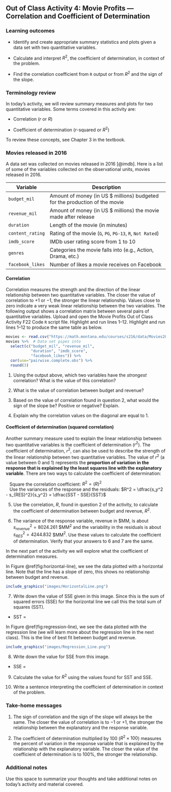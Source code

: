 ## Out of Class Activity 4:  Movie Profits --- Correlation and Coefficient of Determination

\setstretch{1}

### Learning outcomes

* Identify and create appropriate summary statistics and plots
  given a data set with two quantitative variables.
  
* Calculate and interpret $R^2$, the coefficient of determination, in context of the problem.

* Find the correlation coefficient from `R` output or from $R^2$ and the sign of the slope.

### Terminology review

In today's activity, we will review summary measures and plots for two quantitative variables.  Some terms covered in this activity are:

* Correlation ($r$ or $R$)

* Coefficient of determination ($r$-squared or $R^2$)

To review these concepts, see Chapter 3 in the textbook.  

### Movies released in 2016

A data set was collected on movies released in 2016 [@imdb].  Here is a list of some of the variables collected on the observational units, movies released in 2016.  

| **Variable** 	| **Description** |
|----	|-------------	|
| `budget_mil` | Amount of money (in US $ millions) budgeted for the production of the movie |
| `revenue_mil` | Amount of money (in US $ millions) the movie made after release|
| `duration` | Length of the movie (in minutes)|
| `content_rating` | Rating of the movie (`G`, `PG`, `PG-13`, `R`, `Not Rated`)|
| `imdb_score` | IMDb user rating score from 1 to 10 |
| `genres` | Categories the movie falls into (e.g., Action, Drama, etc.) |
| `facebook_likes` | Number of likes a movie receives on Facebook |

\newpage

#### Correlation  {-}

Correlation measures the strength and the direction of the linear relationship between two quantitative variables.  The closer the value of correlation to $+1$ or $-1$, the stronger the linear relationship.  Values close to zero indicate a very weak linear relationship between the two variables.  The following output shows a correlation matrix between several pairs of quantitative variables.  Upload and open the Movie Profits Out of Class Activity F22 Code `R` script file. Highlight and run lines 1--12. Highlight and run lines 1--12 to produce the same table as below.


```{r, echo=TRUE, collapse = FALSE}
movies <- read.csv("https://math.montana.edu/courses/s216/data/Movies2016.csv") # Reads in data set
movies %>%  # Data set pipes into
  select(c("budget_mil", "revenue_mil", 
           "duration", "imdb_score", 
           "facebook_likes")) %>%
  cor(use="pairwise.complete.obs") %>%
  round(3)
```

1.  Using the output above, which two variables have the *strongest* correlation? What is the value of this correlation?

\vspace{0.5in}

2.  What is the value of correlation between budget and revenue?

\vspace{0.3in}

3.  Based on the value of correlation found in question 2, what would the sign of the slope be? Positive or negative?  Explain.

\vspace{0.5in}

4.  Explain why the correlation values on the diagonal are equal to 1.

\vspace{0.8in}
\newpage

#### Coefficient of determination (squared correlation) {-}

Another summary measure used to explain the linear relationship between two quantitative variables is the coefficient of determination ($r^2$). The coefficient of determination, $r^2$, can also be used to describe the strength of the linear relationship between two quantitative variables. The value of $r^2$ (a value between 0 and 1) represents the **proportion of variation in the response that is explained by the least squares line with the explanatory variable**.  There are two ways to calculate the coefficient of determination: 

|    Square the correlation coefficient:  $R^2 = (R)^2$

|    Use the variances of the response and the residuals:  $R^2 = \dfrac{s_y^2 - s_{RES}^2}{s_y^2} = \dfrac{SST - SSE}{SST}$


5.  Use the correlation, $R$, found in question 2 of the activity, to calculate the coefficient of determination between budget and revenue, $R^2$.

\vspace{.4in}

6.  The variance of the response variable, revenue in \$MM, is about $s_{revenue}^2 = 8024.261$ \$MM$^2$  and the variability in the residuals is about $s_{RES}^2 = 4244.832$ \$MM$^2$.  Use these values to calculate the coefficient of determination.  Verify that your answers to 6 and 7 are the same.

\vspace{1in}

In the next part of the activity we will explore what the coefficient of determination measures. 

In Figure \@ref(fig:horizontal-line), we see the data plotted with a horizontal line. Note that the line has a slope of zero, this shows no relationship between budget and revenue. 

```{r horizontal-line, fig.align = "center", out.width="50%", fig.cap="Plot of the data with no slope."}
include_graphics("images/HorizontalLine.png")
```

7.  Write down the value of SSE given in this image.  Since this is the sum of squared errors (SSE) for the horizontal line we call this the total sum of squares (SST).

* SST = 

\vspace{0.2in}

In Figure \@ref(fig:regression-line), we see the data plotted with the regression line (we will learn more about the regression line in the next class). This is the line of best fit between budget and revenue. 

```{r regression-line, fig.align = "center", out.width="50%", fig.cap="Plot of the data showing the regression line."}
include_graphics("images/Regression_Line.png")
```

8. Write down the value for SSE from this image.

* SSE = 

\vspace{0.2in}

<!-- * Go to the website www.rossmanchance.com/ISIapplets.html and click on Corr/Regresssion under Quantitative Response.   -->

<!-- * Click `Clear` below the box containing the sample data.  -->

<!-- * Download and open the csv file "Movie2016" from D2L.  Copy the two columns containing `budget_mil` and `revenue_mil` including the headers and paste into the sample data box.   -->

<!-- * Click 'Use Data`. -->

<!-- 8.  Click on `Show Moveable Line`.  Write down the equation of the line given.  Why is the slope zero for this line? -->

<!-- \vspace{0.8in} -->

<!-- 9.  Click on `Show Squared Residuals`.  Write down the value for SSE.  Since this is the sum of squared errors (SSE) for the horizontal line we call this the total sum of squares (SST). -->

<!-- \newpage -->

<!-- 10. Click on `Show Regression Line`.  Write down the equation of the line given.  Does this match the least squares line found in Activity 4A question 4? -->

<!-- \vspace{1in} -->

<!-- 11. Click on `Show Squared Residuals`.  Write down the value for SSE. -->

<!-- \vspace{0.5in} -->

9.  Calculate the value for $R^2$ using the values found for SST and SSE.  

\vspace{1in}

10.  Write a sentence interpreting the coefficient of determination in context of the problem.

\newpage


### Take-home messages

1. The sign of correlation and the sign of the slope will always be the same.  The closer the value of correlation is to $-1$ or $+1$, the stronger the relationship between the explanatory and the response variable.  

2.  The coefficient of determination multiplied by 100 ($R^2 \times 100$) measures the percent of variation in the response variable that is explained by the relationship with the explanatory variable.  The closer the value of the coefficient of determination is to 100%, the stronger the relationship.

### Additional notes

Use this space to summarize your thoughts and take additional notes on today's activity and material covered.

\newpage